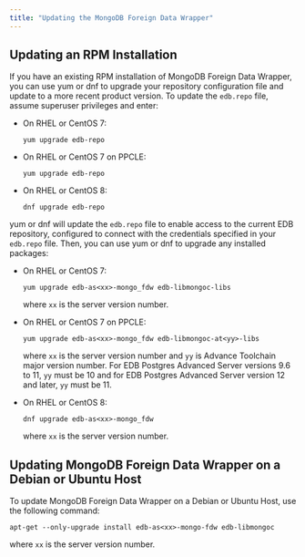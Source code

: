 ```yaml
---
title: "Updating the MongoDB Foreign Data Wrapper"
---
```


<div id="updating_the_mongo_data_adapter" class="registered_link"></div>

## Updating an RPM Installation

If you have an existing RPM installation of MongoDB Foreign Data Wrapper, you can use yum or dnf to upgrade your repository configuration file and update to a more recent product version. To update the `edb.repo` file, assume superuser privileges and enter:

-   On RHEL or CentOS 7:

     `yum upgrade edb-repo`

-   On RHEL or CentOS 7 on PPCLE:

     `yum upgrade edb-repo`

-   On RHEL or CentOS 8:

     `dnf upgrade edb-repo`

yum or dnf will update the `edb.repo` file to enable access to the current EDB repository, configured to connect with the credentials specified in your `edb.repo` file. Then, you can use yum or dnf to upgrade any installed packages:

-   On RHEL or CentOS 7:

     `yum upgrade edb-as<xx>-mongo_fdw edb-libmongoc-libs`

    where `xx` is the server version number.

-   On RHEL or CentOS 7 on PPCLE:

     `yum upgrade edb-as<xx>-mongo_fdw edb-libmongoc-at<yy>-libs`
     
    where `xx` is the server version number and  `yy` is Advance Toolchain major version number. For EDB Postgres Advanced Server versions 9.6 to 11, `yy` must be 10 and for EDB Postgres Advanced Server version 12 and later, `yy` must be 11. 

-   On RHEL or CentOS 8:

     `dnf upgrade edb-as<xx>-mongo_fdw`

    where `xx` is the server version number.

## Updating MongoDB Foreign Data Wrapper on a Debian or Ubuntu Host

To update MongoDB Foreign Data Wrapper on a Debian or Ubuntu Host, use the following command:

 `apt-get --only-upgrade install edb-as<xx>-mongo-fdw edb-libmongoc`

 where `xx` is the server version number.
